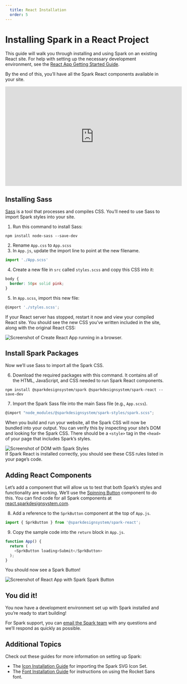 ```yaml
---
  title: React Installation
  order: 5
---
```


# Installing Spark in a React Project

This guide will walk you through installing and using Spark on an existing
React site. For help with setting up the necessary development environment,
see the [React App Getting Started Guide](https://create-react-app.dev/docs/getting-started).

By the end of this, you’ll have all the Spark React components available
in your site.

<iframe width="560" height="315" src="https://www.youtube.com/embed/GeeKuDnMcTk" frameborder="0" allow="accelerometer; autoplay; encrypted-media; gyroscope; picture-in-picture" allowfullscreen></iframe>

## Installing Sass
<a href="https://sass-lang.com/" target="_blank">Sass</a> is a tool that processes and compiles CSS. You’ll need to use Sass
to import Spark styles into your site.

1. Run this command to install Sass:
```
npm install node-sass --save-dev
```
2. Rename `App.css` to `App.scss`
3. In `App.js`, update the import line to point at the new filename.
``` javascript
import './App.scss'
```
4. Create a new file in `src` called `styles.scss` and copy this CSS into it:
``` css
body {
  border: 50px solid pink;
}
```
5. In `App.scss`, import this new file:
``` javascript
@import './styles.scss';
```

If your React server has stopped, restart it now and view your compiled
React site. You should see the new CSS you’ve written included in the
site, along with the original React CSS:


<div class="sprk-u-Measure">
  <img
    class="sprk-u-mbm"
    style="margin: auto; display: block;"
    src={reactApp}
    alt="Screenshot of Create React App running in a browser."/>
</div>

## Install Spark Packages
Now we’ll use Sass to import all the Spark CSS.

6. Download the required packages with this command. It contains all
of the HTML, JavaScript, and CSS needed to run Spark React components.
```
npm install @sparkdesignsystem/spark @sparkdesignsystem/spark-react --save-dev
```
7. Import the Spark Sass file into the main Sass file (e.g., `App.scss`).
``` javascript
@import "node_modules/@sparkdesignsystem/spark-styles/spark.scss";
```
When you build and run your website, all the Spark CSS will now be bundled
into your output. You can verify this by inspecting your site’s DOM and
looking for the Spark CSS. There should be a `<style>` tag in the `<head>`
of your page that includes Spark’s styles.
<div class="sprk-u-Measure">
  <img
    class="sprk-u-mbm"
    style="margin: auto; display: block;"
    src={styleCheck}
    alt="Screenshot of DOM with Spark Styles"/>
</div>
If Spark React is installed correctly, you should see these CSS rules
listed in your page’s code.

## Adding React Components
Let’s add a component that will allow us to test that both Spark’s styles
and functionality are working. We’ll use
the [Spinning Button](https://react.sparkdesignsystem.com/?path=/docs/components-button--spinning)
component to do this. You can find code for all Spark components
at [react.sparkdesignsystem.com](https://react.sparkdesignsystem.com/).

8. Add a reference to the `SprkButton` component at the top
of `App.js`.

``` javascript
import { SprkButton } from '@sparkdesignsystem/spark-react';
```

9. Copy the sample code into the `return` block in `App.js`.
``` javascript
function App() {
  return (
    <SprkButton loading>Submit</SprkButton>
  );
}
```
You should now see a Spark Button!


<div class="sprk-u-Measure">
  <img
    class="sprk-u-mbm"
    style="margin: auto; display: block;"
    src={spinnergif}
    alt="Screenshot of React App with Spark Spark Button"/>
</div>

## You did it!
You now have a development environment set up with Spark
installed and you’re ready to start  building!

For Spark support, you can [email the Spark team](mailto:sparkdesignsystem@quickenloans.com)
with any questions and we’ll respond as quickly as possible.

## Additional Topics
Check out these guides for more information on setting up Spark:

- The [Icon Installation Guide](/installing-spark/installing-icons)
for importing the Spark SVG Icon Set.
- The [Font Installation Guide](/installing-spark/installing-fonts)
for instructions on using the Rocket Sans font.